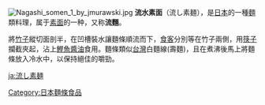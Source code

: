 [[File:Nagashi_somen_1_by_jmurawski.jpg|right]]
'''流水素面'''（流し素麺），是[[日本|日本]]的一種[[麵|麵]]類料理，属于[[素面|素面]]的一种，又称'''流麵'''。

將[[竹子|竹子]]縱切面剖半，在凹槽裝水讓麵條順流而下，[[食客|食客]]分別等在竹子兩側，用[[筷子|筷子]]攔截夾起，沾上[[鰹魚醬油|鰹魚醬油]]食用。麵條類似[[台灣|台灣]]白麵線(壽麵)，且在煮沸後馬上將麵條放入冷水中，以保持絕佳的嚼勁。

[[ja:流し素麺|ja:流し素麺]]
[[Category:日本麵條食品|Category:日本麵條食品]]